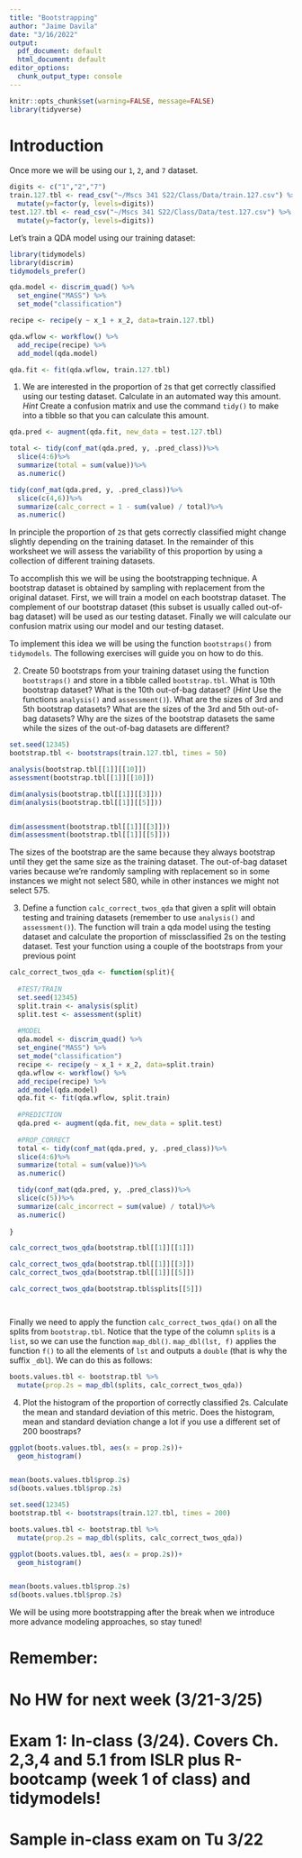 ```yaml
---
title: "Bootstrapping"
author: "Jaime Davila"
date: "3/16/2022"
output:
  pdf_document: default
  html_document: default
editor_options:
  chunk_output_type: console
---
```


```r
knitr::opts_chunk$set(warning=FALSE, message=FALSE)
library(tidyverse)
```

# Introduction

Once more we will be using our `1`, `2`, and `7` dataset.

```r
digits <- c("1","2","7")
train.127.tbl <- read_csv("~/Mscs 341 S22/Class/Data/train.127.csv") %>%
  mutate(y=factor(y, levels=digits))
test.127.tbl <- read_csv("~/Mscs 341 S22/Class/Data/test.127.csv") %>%
  mutate(y=factor(y, levels=digits))
```

Let's train a QDA model using our training dataset:

```r
library(tidymodels)
library(discrim)
tidymodels_prefer()

qda.model <- discrim_quad() %>%
  set_engine("MASS") %>%
  set_mode("classification")

recipe <- recipe(y ~ x_1 + x_2, data=train.127.tbl)

qda.wflow <- workflow() %>%
  add_recipe(recipe) %>%
  add_model(qda.model) 

qda.fit <- fit(qda.wflow, train.127.tbl)
```

1. We are interested in the proportion of `2`s that get correctly classified using our testing dataset. Calculate in an automated way this amount. *Hint* Create a confusion matrix and use the command `tidy()` to make into a tibble so that you can calculate this amount.

```r
qda.pred <- augment(qda.fit, new_data = test.127.tbl)

total <- tidy(conf_mat(qda.pred, y, .pred_class))%>%
  slice(4:6)%>%
  summarize(total = sum(value))%>%
  as.numeric()

tidy(conf_mat(qda.pred, y, .pred_class))%>%
  slice(c(4,6))%>%
  summarize(calc_correct = 1 - sum(value) / total)%>%
  as.numeric()
```


In principle the proportion of `2`s that gets correctly classified might change slightly depending on the training dataset. In the remainder of this worksheet we will assess the variability of this proportion by using a collection of different training datasets. 



To accomplish this we will be using the bootstrapping technique. A bootstrap dataset is obtained by sampling with replacement from the original dataset. First, we will train a model on each bootstrap dataset. The complement of our bootstrap dataset (this subset is usually called out-of-bag dataset) will be used as our testing dataset. Finally we will calculate our confusion matrix using our model and our testing dataset.

To implement this idea we will be using the function `bootstraps()` from `tidymodels`. The following exercises will guide you on how to do this.

2. Create 50 bootstraps from your training dataset using the function `bootstraps()` and store in a tibble called `bootstrap.tbl`. What is 10th bootstrap dataset? What is the 10th out-of-bag dataset? (*Hint* Use the functions `analysis()` and `assessment()`). What are the sizes of 3rd and 5th bootstrap datasets? What are the sizes of the 3rd and 5th out-of-bag datasets? Why are the sizes of the bootstrap datasets the same while the sizes of the out-of-bag datasets are different?

```r
set.seed(12345)
bootstrap.tbl <- bootstraps(train.127.tbl, times = 50)

analysis(bootstrap.tbl[[1]][[10]])
assessment(bootstrap.tbl[[1]][[10]])

dim(analysis(bootstrap.tbl[[1]][[3]]))
dim(analysis(bootstrap.tbl[[1]][[5]]))


dim(assessment(bootstrap.tbl[[1]][[3]]))
dim(assessment(bootstrap.tbl[[1]][[5]]))

```
The sizes of the bootstrap are the same because they always bootstrap until they get the same size as the training dataset. The out-of-bag dataset varies because we're randomly sampling with replacement so in some instances we might not select 580, while in other instances we might not select 575. 



3. Define a function `calc_correct_twos_qda` that given a split will obtain testing and training datasets (remember to use `analysis()` and `assessment()`). The function will train a qda model using the testing dataset and calculate the proportion of missclassified 2s on the testing dataset. Test your function using a couple of the bootstraps from your previous point

```r
calc_correct_twos_qda <- function(split){
  
  #TEST/TRAIN
  set.seed(12345)
  split.train <- analysis(split)
  split.test <- assessment(split)
  
  #MODEL 
  qda.model <- discrim_quad() %>%
  set_engine("MASS") %>%
  set_mode("classification")
  recipe <- recipe(y ~ x_1 + x_2, data=split.train)
  qda.wflow <- workflow() %>%
  add_recipe(recipe) %>%
  add_model(qda.model) 
  qda.fit <- fit(qda.wflow, split.train)
  
  #PREDICTION
  qda.pred <- augment(qda.fit, new_data = split.test)
  
  #PROP_CORRECT
  total <- tidy(conf_mat(qda.pred, y, .pred_class))%>%
  slice(4:6)%>%
  summarize(total = sum(value))%>%
  as.numeric()

  tidy(conf_mat(qda.pred, y, .pred_class))%>%
  slice(c(5))%>%
  summarize(calc_incorrect = sum(value) / total)%>%
  as.numeric()
  
}

calc_correct_twos_qda(bootstrap.tbl[[1]][[1]])

calc_correct_twos_qda(bootstrap.tbl[[1]][[3]])
calc_correct_twos_qda(bootstrap.tbl[[1]][[5]])

calc_correct_twos_qda(bootstrap.tbl$splits[[5]])




```

Finally we need to apply the function `calc_correct_twos_qda()` on all the splits from `bootstrap.tbl`. Notice that the type of the column `splits` is a `list`, so we can use the function `map_dbl()`. `map_dbl(lst, f)` applies the function `f()` to all the elements of `lst` and outputs a `double` (that is why the suffix `_dbl`). We can do this as follows:

```r
boots.values.tbl <- bootstrap.tbl %>% 
  mutate(prop.2s = map_dbl(splits, calc_correct_twos_qda))
```

4. Plot the histogram of the proportion of correctly classified 2s. Calculate the mean and standard deviation of this metric. Does the histogram, mean and standard deviation change a lot if you use a different set of 200 boostraps?

```r

ggplot(boots.values.tbl, aes(x = prop.2s))+
  geom_histogram()


mean(boots.values.tbl$prop.2s)
sd(boots.values.tbl$prop.2s)

set.seed(12345)
bootstrap.tbl <- bootstraps(train.127.tbl, times = 200)

boots.values.tbl <- bootstrap.tbl %>% 
  mutate(prop.2s = map_dbl(splits, calc_correct_twos_qda))

ggplot(boots.values.tbl, aes(x = prop.2s))+
  geom_histogram()


mean(boots.values.tbl$prop.2s)
sd(boots.values.tbl$prop.2s)
```



We will be using more bootstrapping after the break when we introduce more advance modeling approaches, so stay tuned!

# Remember:
# No HW for next week (3/21-3/25)
# Exam 1: In-class (3/24). Covers Ch. 2,3,4 and 5.1 from ISLR plus R-bootcamp (week 1 of class) and tidymodels!
# Sample in-class exam on Tu 3/22
